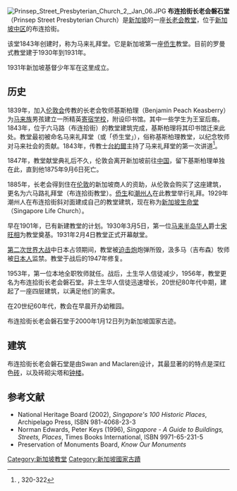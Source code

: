 {{coord|1|18|06.1|N|103|51|04|E|display=title}}
[[Image:Prinsep_Street_Presbyterian_Church_2,_Jan_06.JPG|thumb]]
'''布连拾街长老会磐石堂'''（Prinsep Street Presbyterian Church）是[[新加坡|新加坡]]的一座[[长老会|长老会]][[教堂|教堂]]，位于[[新加坡中区|新加坡中区]]的布连拾街。

该堂1843年创建时，称为马来礼拜堂。它是新加坡第一座[[峇峇娘惹|侨生]]教堂。目前的罗曼式教堂建于1930年到1931年。

1931年新加坡基督少年军在这里成立。

==历史==
1839年，加入[[伦敦会|伦敦会]]传教的长老会牧师基斯柏理（Benjamin Peach Keasberry）为[[马来人|马来族]]男孩建立一所精英[[寄宿学校|寄宿学校]]，附设印书馆。其中一些学生为王室后裔。1843年，位于六马路（布连拾街）的教堂建筑完成，基斯柏理将其印书馆迁来此处。教堂最初被命名马来礼拜堂（或「侨生堂」），俗称基斯柏理教堂，以纪念牧师对马来社会的贡献。1843年，传教士[[台約爾|台約爾]]主持了马来礼拜堂的第一次讲道<ref>{{cite book | first = Charles Burton | last = Buckley | authorlink = | year = | title = An Anecdotal History of Old Times in Singapore 1819-1867 |publisher = |location = }}, 320-322</ref>。

1847年，教堂献堂典礼后不久，伦敦会离开新加坡前往[[中国|中国]]，留下基斯柏理单独在此，直到他1875年9月6日死亡。

1885年，长老会得到住在[[伦敦|伦敦]]的新加坡商人的资助，从伦敦会购买了这座建筑，更名为六马路礼拜堂（布连拾街教堂）。[[峇峇娘惹|侨生]]和[[潮州人|潮州人]]在此教堂举行礼拜。1929年潮州人在布连拾街斜对面建成自己的教堂建筑，现在称为[[新加坡生命堂|新加坡生命堂]]（Singapore Life Church）。

早在1901年，已有新建教堂的计划。1930年3月5日，第一位[[马来半岛|马来半岛]][[华人|华人]]爵士[[宋旺相|宋旺相]]为教堂奠基。1931年2月4日教堂正式开幕献堂。

[[第二次世界大战|第二次世界大战]]中日本占领期间，教堂被[[迫击炮|迫击炮]]炮弹所毁，汲多马（吉布森）牧师被[[日本人|日本人]]监禁。教堂于战后的1947年修复。

1953年，第一位本地全职牧师就任。战后，土生华人信徒减少，1956年，教堂更名为布连拾街长老会磐石堂。非土生华人信徒迅速增长，20世纪80年代中期，建起了一座四层建筑，以满足他们的需求。

在20世纪60年代，教会在早晨开办幼稚园。

布连拾街长老会磐石堂于2000年1月12日列为新加坡国家古迹。

==建筑==
布连拾街长老会磐石堂是由Swan and Maclaren设计，其最显著的的特点是深红色[[砖|砖]]，以及砖砌尖塔和[[钟楼|钟楼]]。

==参考文献==
*National Heritage Board (2002), ''Singapore's 100 Historic Places'', Archipelago Press, ISBN 981-4068-23-3
*Norman Edwards, Peter Keys (1996), ''Singapore - A Guide to Buildings, Streets, Places'', Times Books International, ISBN 9971-65-231-5
*Preservation of Monuments Board, ''Know Our Monuments''
{{reflist}}

{{commons|Prinsep Street Presbyterian Church}}

[[Category:新加坡教堂|Category:新加坡教堂]]
[[Category:新加坡國家古蹟|Category:新加坡國家古蹟]]